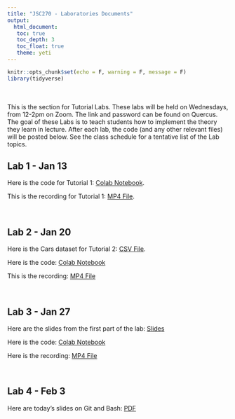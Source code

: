 ```yaml
---
title: "JSC270 - Laboratories Documents"
output: 
  html_document:
   toc: true
   toc_depth: 3
   toc_float: true
   theme: yeti
---
```


```r
knitr::opts_chunk$set(echo = F, warning = F, message = F)
library(tidyverse)
```

<br>
<br>
This is the section for Tutorial Labs. These labs will be held on Wednesdays, from 12-2pm on Zoom. The link and password can be found on Quercus. The goal of these Labs is to teach students how to implement the theory they learn in lecture. After each lab, the code (and any other relevant files) will be posted below. See the class schedule for a tentative list of the Lab topics. 


## Lab 1 - Jan 13

Here is the code for Tutorial 1: <a href="https://colab.research.google.com/drive/1pMK5-wncxvKDsuFQCTPJjdixYK5MVjdM?usp=sharing" target="_blank">Colab Notebook</a>.

This is the recording for Tutorial 1: <a href="https://drive.google.com/file/d/1bFC1mGL-qa7K2HAjM_HResnjXZp6u-r3/view" target="_blank">MP4 File</a>.

<br>

## Lab 2 - Jan 20

Here is the Cars dataset for Tutorial 2: <a href="./datasets/archive.zip">CSV File</a>.

Here is the code: <a href ="https://colab.research.google.com/drive/1SCp5yXNc7rhhDmcLMmsEBPTcB7arMNYw?usp=sharing" target="_blank">Colab Notebook</a>

This is the recording: <a href="https://drive.google.com/file/d/1EH_OREaBRUZTfMzwFF65ZxL1mkrAJ487/view?usp=sharing" target="_blank">MP4 File</a>

<br>

## Lab 3 - Jan 27

Here are the slides from the first part of the lab: <a href="JSC270.github.io/docs/JSC270-Lab3.pdf" target="_blank">Slides</a>

Here is the code: <a href ="https://colab.research.google.com/drive/1a9ugvVbtnR7Oz1L3yQxJWJ2SawagHb2p?usp=sharing" target="_blank">Colab Notebook</a>

Here is the recording: <a href="https://drive.google.com/file/d/11mOQPW8hSae_sRjfosOZum30XlSW4Xud/view?usp=sharing" target="_blank">MP4 File</a>

<br>

## Lab 4 - Feb 3
Here are today's slides on Git and Bash:  <a href="JSC270.github.io/docs/git-bash-slides.pdf" target="_blank">PDF</a>

<br> 

<!--- <br>

****

# Tutorial Schedule

The following is a tentative schedule, subject to change slightly.

```r
jsc270_tutsched <- read_csv("tut_sched.csv", col_types = cols(Week = col_character()), na = "null")
knitr::kable(jsc270_tutsched)
```

--->
